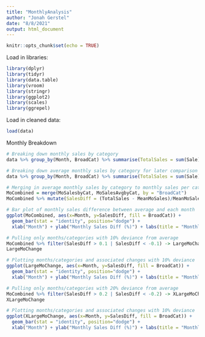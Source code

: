 ```yaml
---
title: "MonthlyAnalysis"
author: "Jonah Gerstel"
date: "8/8/2021"
output: html_document
---
```


```r
knitr::opts_chunk$set(echo = TRUE)
```

Load in libraries:
```r
library(dplyr)
library(tidyr)
library(data.table)
library(vroom)
library(stringr)
library(ggplot2)
library(scales)
library(ggrepel)
```

Load in cleaned data:
```r
load(data)
```

Monthly Breakdown
```r
# Breaking down monthly sales by category
data %>% group_by(Month, BroadCat) %>% summarise(TotalSales = sum(Sale)) -> MoSalesbyCat

# Breaking down average monthly sales by category for later comparison
data %>% group_by(Month, BroadCat) %>% summarise(TotalSales = sum(Sale)) %>% group_by(BroadCat) %>% summarise(MeanMoSales = mean(TotalSales)) %>% drop_na()-> MoSalesAvgbyCat

# Merging in average monthly sales by category to monthly sales per category for comparison
MoCombined = merge(MoSalesbyCat, MoSalesAvgbyCat, by = "BroadCat")
MoCombined %>% mutate(SalesDiff = (TotalSales - MeanMoSales)/MeanMoSales) -> MoCombined

# Bar plot of monthly sales difference between average and each month
ggplot(MoCombined, aes(x=Month, y=SalesDiff, fill = BroadCat)) + 
  geom_bar(stat = "identity", position="dodge") +
  xlab("Month") + ylab("Monthly Sales Diff (%)") + labs(title = "Monthly Sales vs Avg Monthly Sales") + coord_flip()

# Pulling only months/categories with 10% deviance from average
MoCombined %>% filter(SalesDiff > 0.1 | SalesDiff < -0.1) -> LargeMoChange
LargeMoChange

# Plotting months/categories and associated changes with 10% deviance
ggplot(LargeMoChange, aes(x=Month, y=SalesDiff, fill = BroadCat)) + 
  geom_bar(stat = "identity", position="dodge") +
  xlab("Month") + ylab("Monthly Sales Diff (%)") + labs(title = "Monthly Sales vs Avg Monthly Sales over 10%") + coord_flip()

# Pulling only months/categories with 20% deviance from average
MoCombined %>% filter(SalesDiff > 0.2 | SalesDiff < -0.2) -> XLargeMoChange
XLargeMoChange

# Plotting months/categories and associated changes with 10% deviance
ggplot(XLargeMoChange, aes(x=Month, y=SalesDiff, fill = BroadCat)) + 
  geom_bar(stat = "identity", position="dodge") +
  xlab("Month") + ylab("Monthly Sales Diff (%)") + labs(title = "Monthly Sales vs Avg Monthly Sales over 20%") + coord_flip()
```
